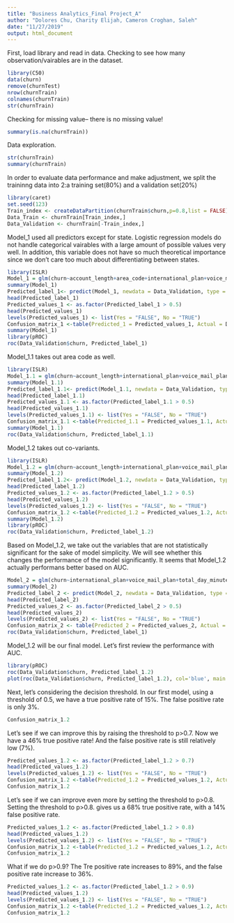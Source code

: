 ```yaml
---
title: "Business Analytics_Final Project_A"
author: "Dolores Chu, Charity Elijah, Cameron Croghan, Saleh"
date: "11/27/2019"
output: html_document
---
```


First, load library and read in data. Checking to see how many observation/vairables are in the dataset.
```r
library(C50)
data(churn)
remove(churnTest)
nrow(churnTrain)
colnames(churnTrain)
str(churnTrain)
```

Checking for missing value-- there is no missing value!
```r
summary(is.na(churnTrain))
```

Data exploration.
```r
str(churnTrain)
summary(churnTrain)
```

In order to evaluate data performance and make adjustment, we split the traininng data into 2:a training set(80%) and a validation set(20%)
```r
library(caret)
set.seed(123)
Train_index <- createDataPartition(churnTrain$churn,p=0.8,list = FALSE)
Data_Train <- churnTrain[Train_index,]
Data_Validation <- churnTrain[-Train_index,]
```

Model_1 used all predictors except for state. Logistic regression models do not handle categorical vairables with a large amount of possible values very well. In addition, this variable does not have so much theoretical importance since we don't care too much about differentiating between states.
```r
library(ISLR)
Model_1 = glm(churn~account_length+area_code+international_plan+voice_mail_plan+number_vmail_messages+total_day_minutes+total_day_calls+total_day_charge+total_eve_minutes+total_eve_calls+total_eve_charge+total_night_minutes+total_night_calls+total_night_charge+total_intl_minutes+total_intl_calls+total_intl_charge+number_customer_service_calls, family = "binomial", data = Data_Train)
summary(Model_1)
Predicted_label_1<- predict(Model_1, newdata = Data_Validation, type = "response")
head(Predicted_label_1)
Predicted_values_1 <- as.factor(Predicted_label_1 > 0.5)
head(Predicted_values_1)
levels(Predicted_values_1) <- list(Yes = "FALSE", No = "TRUE")
Confusion_matrix_1 <-table(Predicted_1 = Predicted_values_1, Actual = Data_Validation$churn)
summary(Model_1)
library(pROC)
roc(Data_Validation$churn, Predicted_label_1)
```

Model_1.1 takes out area code as well.
```r
library(ISLR)
Model_1.1 = glm(churn~account_length+international_plan+voice_mail_plan+number_vmail_messages+total_day_minutes+total_day_calls+total_day_charge+total_eve_minutes+total_eve_calls+total_eve_charge+total_night_minutes+total_night_calls+total_night_charge+total_intl_minutes+total_intl_calls+total_intl_charge+number_customer_service_calls, family = "binomial", data = Data_Train)
summary(Model_1.1)
Predicted_label_1.1<- predict(Model_1.1, newdata = Data_Validation, type = "response")
head(Predicted_label_1.1)
Predicted_values_1.1 <- as.factor(Predicted_label_1.1 > 0.5)
head(Predicted_values_1.1)
levels(Predicted_values_1.1) <- list(Yes = "FALSE", No = "TRUE")
Confusion_matrix_1.1 <-table(Predicted_1.1 = Predicted_values_1.1, Actual = Data_Validation$churn)
summary(Model_1.1)
roc(Data_Validation$churn, Predicted_label_1.1)
```

Model_1.2 takes out co-variants.
```r
library(ISLR)
Model_1.2 = glm(churn~account_length+international_plan+voice_mail_plan+number_vmail_messages+total_day_minutes+total_day_calls+total_eve_minutes+total_eve_calls+total_night_minutes+total_night_calls+total_intl_minutes+total_intl_calls+number_customer_service_calls, family = "binomial", data = Data_Train)
summary(Model_1.2)
Predicted_label_1.2<- predict(Model_1.2, newdata = Data_Validation, type = "response")
head(Predicted_label_1.2)
Predicted_values_1.2 <- as.factor(Predicted_label_1.2 > 0.5)
head(Predicted_values_1.2)
levels(Predicted_values_1.2) <- list(Yes = "FALSE", No = "TRUE")
Confusion_matrix_1.2 <-table(Predicted_1.2 = Predicted_values_1.2, Actual = Data_Validation$churn)
summary(Model_1.2)
library(pROC)
roc(Data_Validation$churn, Predicted_label_1.2)
```

Based on Model_1.2, we take out the variables that are not statistically significant for the sake of model simplicity. We will see whether this changes the performance of the model significantly. 
It seems that Model_1.2 actually performans better based on AUC.

```r
Model_2 = glm(churn~international_plan+voice_mail_plan+total_day_minutes+total_eve_minutes+total_night_minutes+total_intl_minutes+total_intl_calls+number_customer_service_calls, family = "binomial", data = Data_Train)
summary(Model_2)
Predicted_label_2 <- predict(Model_2, newdata = Data_Validation, type = "response")
head(Predicted_label_2)
Predicted_values_2 <- as.factor(Predicted_label_2 > 0.5)
head(Predicted_values_2)
levels(Predicted_values_2) <- list(Yes = "FALSE", No = "TRUE")
Confusion_matrix_2 <- table(Predicted_2 = Predicted_values_2, Actual = Data_Validation$churn)
roc(Data_Validation$churn, Predicted_label_1)
```


Model_1.2 will be our final model. Let's first review the performance with AUC.
```r
library(pROC)
roc(Data_Validation$churn, Predicted_label_1.2)
plot(roc(Data_Validation$churn, Predicted_label_1.2), col='blue', main = "ROC for Model_1")
```

Next, let's considering the decision threshold. In our first model, using a threshold of 0.5, we have a true positive rate of 15%. The false positive rate is only 3%. 
```r
Confusion_matrix_1.2
```



Let's see if we can improve this by raising the threshold to p>0.7. 
Now we have a 46% true positive rate! And the false positive rate is still relatively low (7%).  
```r
Predicted_values_1.2 <- as.factor(Predicted_label_1.2 > 0.7)
head(Predicted_values_1.2)
levels(Predicted_values_1.2) <- list(Yes = "FALSE", No = "TRUE")
Confusion_matrix_1.2 <-table(Predicted_1.2 = Predicted_values_1.2, Actual = Data_Validation$churn)
Confusion_matrix_1.2
```

Let's see if we can improve even more by setting the threshold to p>0.8. Setting the threshold to p>0.8. gives us a 68% true positive rate, with a 14% false positive rate.
```r
Predicted_values_1.2 <- as.factor(Predicted_label_1.2 > 0.8)
head(Predicted_values_1.2)
levels(Predicted_values_1.2) <- list(Yes = "FALSE", No = "TRUE")
Confusion_matrix_1.2 <-table(Predicted_1.2 = Predicted_values_1.2, Actual = Data_Validation$churn)
Confusion_matrix_1.2
```

What if we do p>0.9? The Tre positive rate increases to 89%, and the false positive rate increase to 36%.
```r
Predicted_values_1.2 <- as.factor(Predicted_label_1.2 > 0.9)
head(Predicted_values_1.2)
levels(Predicted_values_1.2) <- list(Yes = "FALSE", No = "TRUE")
Confusion_matrix_1.2 <-table(Predicted_1.2 = Predicted_values_1.2, Actual = Data_Validation$churn)
Confusion_matrix_1.2
```


